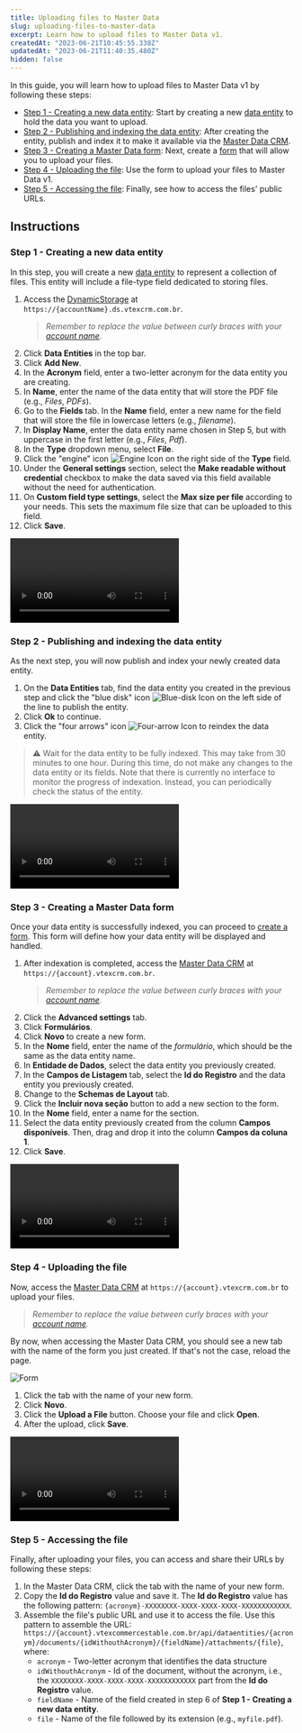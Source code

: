 ---
title: Uploading files to Master Data
slug: uploading-files-to-master-data
excerpt: Learn how to upload files to Master Data v1.
createdAt: "2023-06-21T10:45:55.338Z"
updatedAt: "2023-06-21T11:40:35.480Z"
hidden: false
---

In this guide, you will learn how to upload files to Master Data v1 by following these steps:

- [Step 1 - Creating a new data entity](#step-1---creating-a-new-data-entity): Start by creating a new [data entity](https://help.vtex.com/en/tutorial/creating-data-entity--tutorials_1265) to hold the data you want to upload.
- [Step 2 - Publishing and indexing the data entity](#step-2---publishing-and-indexing-the-data-entity): After creating the entity, publish and index it to make it available via the [Master Data CRM](https://help.vtex.com/en/tutorial/how-can-i-create-a-field-in-master-data--frequentlyAskedQuestions_1829#crm).
- [Step 3 - Creating a Master Data form](#step-3---creating-a-master-data-form): Next, create a [form](https://help.vtex.com/en/tutorial/creating-form-in-master-data--tutorials_1047) that will allow you to upload your files.
- [Step 4 - Uploading the file](#step-4---uploading-the-file): Use the form to upload your files to Master Data v1.
- [Step 5 - Accessing the file](#step-5---accessing-the-file): Finally, see how to access the files' public URLs.

## Instructions

### Step 1 - Creating a new data entity

In this step, you will create a new [data entity](https://help.vtex.com/en/tutorial/creating-data-entity--tutorials_1265) to represent a collection of files. This entity will include a file-type field dedicated to storing files.

1. Access the [DynamicStorage](https://help.vtex.com/en/tutorial/how-can-i-create-a-field-in-master-data--frequentlyAskedQuestions_1829#dynamic-storage) at `https://{accountName}.ds.vtexcrm.com.br`.
   > _Remember to replace the value between curly braces with your [account name](https://help.vtex.com/tutorial/what-is-an-account-name--i0mIGLcg3QyEy8OCicEoC)._
2. Click **Data Entities** in the top bar.
3. Click **Add New**.
4. In the **Acronym** field, enter a two-letter acronym for the data entity you are creating.
5. In **Name**, enter the name of the data entity that will store the PDF file (e.g., _Files_, _PDFs_).
6. Go to the **Fields** tab. In the **Name** field, enter a new name for the field that will store the file in lowercase letters (e.g., _filename_).
7. In **Display Name**, enter the data entity name chosen in Step 5, but with uppercase in the first letter (e.g., _Files_, _Pdf_).
8. In the **Type** dropdown menu, select **File**.
9. Click the "engine" icon <img src="https://raw.githubusercontent.com/vtexdocs/dev-portal-content/main/docs/guides/Master-Data/v1-guides/engine-icon.png" alt="Engine Icon"/> on the right side of the **Type** field.
10. Under the **General settings** section, select the **Make readable without credential** checkbox to make the data saved via this field available without the need for authentication.
11. On **Custom field type settings**, select the **Max size per file** according to your needs. This sets the maximum file size that can be uploaded to this field.
12. Click **Save**.

<video src="https://raw.githubusercontent.com/vtexdocs/dev-portal-content/main/docs/guides/Master-Data/v1-guides/creating-a-new-data-entity.mp4" controls autoplay></video>

### Step 2 - Publishing and indexing the data entity

As the next step, you will now publish and index your newly created data entity.

1. On the **Data Entities** tab, find the data entity you created in the previous step and click the "blue disk" icon <img alt="Blue-disk Icon" src="https://raw.githubusercontent.com/vtexdocs/dev-portal-content/main/docs/guides/Master-Data/v1-guides/save-icon.png" alt="Save Icon"/> on the left side of the line to publish the entity.
2. Click **Ok** to continue.
3. Click the "four arrows" icon <img alt="Four-arrow Icon" src="https://raw.githubusercontent.com/vtexdocs/dev-portal-content/main/docs/guides/Master-Data/v1-guides/arrows-icon.png"/> to reindex the data entity.

> ⚠️ Wait for the data entity to be fully indexed. This may take from 30 minutes to one hour. During this time, do not make any changes to the data entity or its fields. Note that there is currently no interface to monitor the progress of indexation. Instead, you can periodically check the status of the entity.

<video src="https://raw.githubusercontent.com/vtexdocs/dev-portal-content/main/docs/guides/Master-Data/v1-guides/publishing-and-indexing.mp4" controls autoplay></video>

### Step 3 - Creating a Master Data form

Once your data entity is successfully indexed, you can proceed to [create a form](https://help.vtex.com/en/tutorial/creating-form-in-master-data--tutorials_1047). This form will define how your data entity will be displayed and handled.

1. After indexation is completed, access the [Master Data CRM](https://help.vtex.com/en/tutorial/how-can-i-create-a-field-in-master-data--frequentlyAskedQuestions_1829#crm) at `https://{account}.vtexcrm.com.br`.
   > _Remember to replace the value between curly braces with your [account name](https://help.vtex.com/tutorial/what-is-an-account-name--i0mIGLcg3QyEy8OCicEoC)._
2. Click the **Advanced settings** tab.
3. Click **Formulários**.
4. Click **Novo** to create a new form.
5. In the **Nome** field, enter the name of the _formulário_, which should be the same as the data entity name.
6. In **Entidade de Dados**, select the data entity you previously created.
7. In the **Campos de Listagem** tab, select the **Id do Registro** and the data entity you previously created.
8. Change to the **Schemas de Layout** tab.
9. Click the **Incluir nova seção** button to add a new section to the form.
10. In the **Nome** field, enter a name for the section.
11. Select the data entity previously created from the column **Campos disponíveis**. Then, drag and drop it into the column **Campos da coluna 1**.
12. Click **Save**.

<video src="https://raw.githubusercontent.com/vtexdocs/dev-portal-content/main/docs/guides/Master-Data/v1-guides/creating-a-master-data-form.mp4" controls autoplay></video>

### Step 4 - Uploading the file

Now, access the [Master Data CRM](https://help.vtex.com/en/tutorial/how-can-i-create-a-field-in-master-data--frequentlyAskedQuestions_1829#crm) at `https://{account}.vtexcrm.com.br` to upload your files.
   > _Remember to replace the value between curly braces with your [account name](https://help.vtex.com/tutorial/what-is-an-account-name--i0mIGLcg3QyEy8OCicEoC)._

By now, when accessing the Master Data CRM, you should see a new tab with the name of the form you just created. If that's not the case, reload the page.

![Form](https://raw.githubusercontent.com/vtexdocs/dev-portal-content/main/docs/guides/Master-Data/v1-guides/form.png)

1. Click the tab with the name of your new form.
2. Click **Novo**.
3. Click the **Upload a File** button. Choose your file and click **Open**.
4. After the upload, click **Save**.

<video src="https://raw.githubusercontent.com/vtexdocs/dev-portal-content/main/docs/guides/Master-Data/v1-guides/uploading-a-file.mp4" controls autoplay></video>

### Step 5 - Accessing the file

Finally, after uploading your files, you can access and share their URLs by following these steps:

1. In the Master Data CRM, click the tab with the name of your new form.
2. Copy the **Id do Registro** value and save it. The **Id do Registro** value has the following pattern: `{acronym}-XXXXXXXX-XXXX-XXXX-XXXX-XXXXXXXXXXXX`.
3. Assemble the file's public URL and use it to access the file. Use this pattern to assemble the URL: `https://{account}.vtexcommercestable.com.br/api/dataentities/{acronym}/documents/{idWithouthAcronym}/{fieldName}/attachments/{file}`, where:
    - `acronym` - Two-letter acronym that identifies the data structure
    - `idWithouthAcronym` - Id of the document, without the acronym, i.e., the `XXXXXXXX-XXXX-XXXX-XXXX-XXXXXXXXXXXX` part from the **Id do Registro** value.
    - `fieldName` - Name of the field created in step 6 of **Step 1 - Creating a new data entity**.
    - `file` - Name of the file followed by its extension (e.g., `myfile.pdf`).
